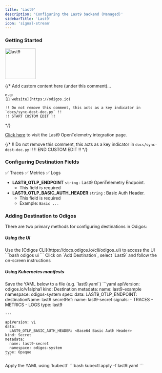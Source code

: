 ```yaml
---
title: 'Last9'
description: 'Configuring the Last9 backend (Managed)'
sidebarTitle: 'Last9'
icon: 'signal-stream'
---
```


### Getting Started

<img src='https://d15jtxgb40qetw.cloudfront.net/last9.svg' alt='last9' width="100" height="100" className="not-prose" />

{/*
    Add custom content here (under this comment)...

    e.g:
    [🔗 website](https://odigos.io)

    !! Do not remove this comment, this acts as a key indicator in `docs/sync-dest-doc.py` !!
    !! START CUSTOM EDIT !!
*/}

[Click here](https://app.last9.io/integrations?category=all&integration=OpenTelemetry) to visit the Last9 OpenTelemetry integration page.

{/*
    !! Do not remove this comment, this acts as a key indicator in `docs/sync-dest-doc.py` !!
    !! END CUSTOM EDIT !!
*/}

### Configuring Destination Fields

<Accordion title="Supported Signals:">
  ✅ Traces
  ✅ Metrics
  ✅ Logs
</Accordion>

- **LAST9_OTLP_ENDPOINT** `string` : Last9 OpenTelemetry Endpoint.
  - This field is required
- **LAST9_OTLP_BASIC_AUTH_HEADER** `string` : Basic Auth Header.
  - This field is required
  - Example: `Basic ...`

### Adding Destination to Odigos

There are two primary methods for configuring destinations in Odigos:

##### **Using the UI**

<Steps>
  <Step>
    Use the [Odigos CLI](https://docs.odigos.io/cli/odigos_ui) to access the UI
    ```bash
    odigos ui
    ```
  </Step>
  <Step>
    Click on `Add Destination`, select `Last9` and follow the on-screen instructions
  </Step>
</Steps>

##### **Using Kubernetes manifests**

<Steps>
  <Step>
    Save the YAML below to a file (e.g. `last9.yaml`)
    ```yaml
    apiVersion: odigos.io/v1alpha1
    kind: Destination
    metadata:
      name: last9-example
      namespace: odigos-system
    spec:
      data:
        LAST9_OTLP_ENDPOINT: <Last9 OpenTelemetry Endpoint>
      destinationName: last9
      secretRef:
        name: last9-secret
      signals:
      - TRACES
      - METRICS
      - LOGS
      type: last9

    ---

    apiVersion: v1
    data:
      LAST9_OTLP_BASIC_AUTH_HEADER: <Base64 Basic Auth Header>
    kind: Secret
    metadata:
      name: last9-secret
      namespace: odigos-system
    type: Opaque
    ```
  </Step>
  <Step>
    Apply the YAML using `kubectl`
    ```bash
    kubectl apply -f last9.yaml
    ```
  </Step>
</Steps>